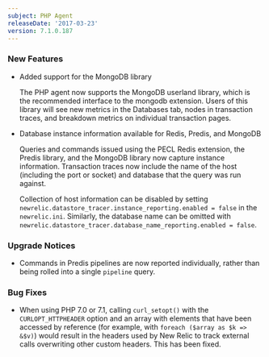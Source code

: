 ```yaml
---
subject: PHP Agent
releaseDate: '2017-03-23'
version: 7.1.0.187
---
```


### New Features

* Added support for the MongoDB library

  The PHP agent now supports the MongoDB userland library, which is the recommended interface to the mongodb extension. Users of this library will see new metrics in the Databases tab, nodes in transaction traces, and breakdown metrics on individual transaction pages.
* Database instance information available for Redis, Predis, and MongoDB

  Queries and commands issued using the PECL Redis extension, the Predis library, and the MongoDB library now capture instance information. Transaction traces now include the name of the host (including the port or socket) and database that the query was run against.

  Collection of host information can be disabled by setting `newrelic.datastore_tracer.instance_reporting.enabled = false` in the `newrelic.ini`. Similarly, the database name can be omitted with `newrelic.datastore_tracer.database_name_reporting.enabled = false`.

### Upgrade Notices

* Commands in Predis pipelines are now reported individually, rather than being rolled into a single `pipeline` query.

### Bug Fixes

* When using PHP 7.0 or 7.1, calling `curl_setopt()` with the `CURLOPT_HTTPHEADER` option and an array with elements that have been accessed by reference (for example, with `foreach ($array as $k => &$v)`) would result in the headers used by New Relic to track external calls overwriting other custom headers. This has been fixed.
